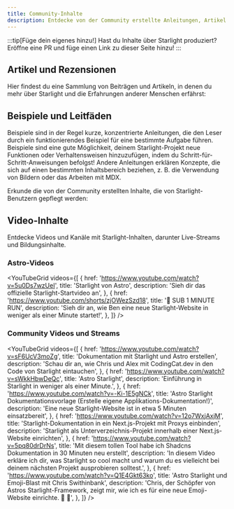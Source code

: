 ```yaml
---
title: Community-Inhalte
description: Entdecke von der Community erstellte Anleitungen, Artikel und Videos, die dir helfen, Starlight zu erlernen und zu bauen!
---
```


:::tip[Füge dein eigenes hinzu!]
Hast du Inhalte über Starlight produziert?
Eröffne eine PR und füge einen Link zu dieser Seite hinzu!
:::


## Artikel und Rezensionen

Hier findest du eine Sammlung von Beiträgen und Artikeln, in denen du mehr über Starlight und die Erfahrungen anderer Menschen erfährst:

<CardGrid>
	<LinkCard
		href="https://devm.io/open-source/starlight-astro"
		title="Statische Website-Erstellung mit Starlight"
		description="“Bei der Entwicklung von Komponenten ist keine Idee zu groß oder zu klein“ - ein Interview mit Chris Swithinbank, Starlight Leiter"
	/>
	<LinkCard
		href="https://frontendatscale.com/blog/hybrid-frontend-architecture/"
		title="Hybride Frontend-Architektur mit Astro und Starlight"
		description="Maxi Ferreira und Ben Holmes bauen eine Dokumentationswebsite mit Starlight, TinaCMS und einem interaktiven API Playground mit Authentifizierung."
	/>
	<LinkCard
		href="https://www.olets.dev/posts/comparing-docs-site-builders-vuepress-vs-starlight/"
		title="Vergleich von Dokumentations&shy;websites-Frameworks: VuePress vs. Starlight"
		description="Wie schneiden diese beiden Frameworks ab?"
	/>
	<LinkCard
		href="https://astro.build/case-studies/wp-engine/"
		title="Fallstudie: Senkung der Entwicklungskosten"
		description="Wie WP Engine mit Astro's Starlight die Entwicklungskosten um über 50% senken konnte."
	/>
	<LinkCard
		href="https://maciekpalmowski.dev/blog/building-a-documentation-site-using-astro-starlight/"
		title="Aufbau einer Dokumentationswebsite mit Astro Starlight"
		description="Maciek Palmowski beschreibt, wie Patchstack seine Dokumentation zu Starlight migriert hat"
	/>
	<LinkCard
		href="https://blog.cloudflare.com/open-source-all-the-way-down-upgrading-our-developer-documentation/"
		title="Open Source von Anfang bis Ende"
		description="Wie Cloudflare Starlight benutzt hat, um seine Entwickler&shy;dokumentation zu verbessern."
	/>
	<LinkCard
		href="https://starlight-changelog.netlify.app/"
		title="Starlight Changelog"
		description="Sieh dir alle Veröffentlichungen des @astrojs/starlight-Pakets auf einer einzigen schönen Website an."
	/>
</CardGrid>

## Beispiele und Leitfäden

Beispiele sind in der Regel kurze, konzentrierte Anleitungen, die den Leser durch ein funktionierendes Beispiel für eine bestimmte Aufgabe führen. Beispiele sind eine gute Möglichkeit, deinem Starlight-Projekt neue Funktionen oder Verhaltensweisen hinzuzufügen, indem du Schritt-für-Schritt-Anweisungen befolgst! Andere Anleitungen erklären Konzepte, die sich auf einen bestimmten Inhaltsbereich beziehen, z.&nbsp;B. die Verwendung von Bildern oder das Arbeiten mit MDX.

Erkunde die von der Community erstellten Inhalte, die von Starlight-Benutzern gepflegt werden:

<CardGrid>
	<LinkCard
		href="https://www.webpro.nl/scraps/versioned-docs-with-starlight-and-vercel"
		title="Versionierte Dokumentation mit Starlight & Vercel"
		description="Ein Leitfaden für die Implementierung separater Versionen der Dokumentation für jede Hauptversion eines Projekts"
	/>
	<LinkCard
		href="https://hideoo.dev/notes/starlight-heading-links"
		title="Links zu Starlight Überschriften hinzufügen"
		description="Eine Anleitung zur Verwendung eines Rehype-Plugins, um Links zu bestimmten Abschnitten deiner Dokumentation zu teilen"
	/>
	<LinkCard
		href="https://blog.otterlord.dev/posts/starlight-sponsors/"
		title="Füge Sponsoren zu deiner Starlight-Website hinzu"
		description="Eine Anleitung zur Implementierung einer benutzerdefinierten Sponsorenkomponente in deiner Dokumentations-Seitenleiste"
	/>
	<LinkCard
		href="https://hideoo.dev/notes/starlight-og-images"
		title="Open Graph Bilder zu Starlight hinzufügen"
		description="Ein Leitfaden zur Erstellung von sozialen Bildern und den entsprechenden Meta-Tags für deine Website"
	/>
	<LinkCard
		href="https://hideoo.dev/notes/starlight-third-party-icon-sets"
		title="Symbol-Sets von Drittanbietern in Starlight verwenden"
		description="Eine Anleitung zur Verwendung von unplugin-icons, um die Auswahl an verfügbaren Symbolen für Starlight zu erweitern"
	/>
	<LinkCard
		href="https://hideoo.dev/notes/starlight-custom-html-head"
		title="Bearbeite den HTML-Kopf von Starlight-Websites"
		description="Lerne, wie du gängige Kopfinhalte wie Webanalysen, Schriftarten und Skripte hinzufügen kannst"
	/>
	<LinkCard
		href="https://dev.to/mrrobot/publishing-documentation-with-astro-starlight-691"
		title="Dokumentation mit Astro Starlight veröffentlichen"
		description="Erste Schritte mit der Starlight-Dokumentation"
	/>
	<LinkCard
		href="https://events-3bg.pages.dev/jotter/starlight/guide/"
		title="Aktiviere Ansichtsübergänge"
		description="Hol dir das SPA-ähnliche Aussehen und Gefühl mit der Unterstützung der Ansichtsübergänge aus dem Bag of Tricks"
	/>
	<LinkCard
		href="https://jamcomments.com/posts/structured-data-with-starlight"
		title="Hinzufügen von strukturierten Daten zu Starlight-Websites"
		description="Lerne, wie du dynamische JSON-LD strukturierte Daten für deine Dokumentations&shy;websites erstellst."
	/>
	<LinkCard
		href="https://starlight-examples.netlify.app/"
		title="Starlight Beispiele"
		description="Eine Sammlung von StackBlitz-Einbettungen, die zeigen, wie man in Starlight-Dokumentations&shy;websites praktische Dinge tun kann."
	/>
	<LinkCard
		href="https://hideoo.dev/notebooks/starlight-plugins-by-example"
		title="Starlight-Plugins anhand von Beispielen"
		description="Eine Sammlung von Notizen und Beispielen zu Starlight-Plugins und gängigen Mustern, die zum Erstellen dieser Plugins verwendet werden."
	/>
  <LinkCard
		href="https://blog.trueberryless.org/de/blog/starlight-progress-indicator/"
		title="Lesefortschrittsanzeige hinzufügen"
		description="Erfahre, wie du eine horizontale Lesefortschrittsanzeige zu deiner Starlight-Website hinzufügen kannst."
	/>
</CardGrid>

## Video-Inhalte

Entdecke Videos und Kanäle mit Starlight-Inhalten, darunter Live-Streams und Bildungsinhalte.


### Astro-Videos

<YouTubeGrid
	videos={[
		{
			href: 'https://www.youtube.com/watch?v=5u0Ds7wzUeI',
			title: 'Starlight von Astro',
			description: 'Sieh dir das offizielle Starlight-Startvideo an',
		},
		{
			href: 'https://www.youtube.com/shorts/zjOWezSzd18',
			title: '🌟 SUB 1 MINUTE RUN',
			description:
				'Sieh dir an, wie Ben eine neue Starlight-Website in weniger als einer Minute startet!',
		},
	]}
/>

### Community Videos und Streams

<YouTubeGrid
	videos={[
		{
			href: 'https://www.youtube.com/watch?v=sF6UcV3moZg',
			title: 'Dokumentation mit Starlight und Astro erstellen',
			description:
				'Schau dir an, wie Chris und Alex mit CodingCat.dev in den Code von Starlight eintauchen',
		},
		{
			href: 'https://www.youtube.com/watch?v=sWkkHbwDeQc',
			title: 'Astro Starlight',
			description: 'Einführung in Starlight in weniger als einer Minute.',
		},
		{
			href: 'https://www.youtube.com/watch?v=-Ki-1E5gNCk',
			title:
				'Astro Starlight Dokumentations&shy;vorlage (Erstelle eigene Applikations-Dokumentation!)',
			description:
				'Eine neue Starlight-Website ist in etwa 5 Minuten einsatzbereit',
		},
		{
			href: 'https://www.youtube.com/watch?v=12o7WxjAxjM',
			title:
				'Starlight-Dokumentation in ein Next.js-Projekt mit Proxys einbinden',
			description:
				'Starlight als Unterverzeichnis-Projekt innerhalb einer Next.js-Website einrichten',
		},
		{
			href: 'https://www.youtube.com/watch?v=5pq80drDrNs',
			title:
				'Mit diesem tollen Tool habe ich Shadcns Dokumentation in 30 Minuten neu erstellt',
			description:
				'In diesem Video erkläre ich dir, was Starlight so cool macht und warum du es vielleicht bei deinem nächsten Projekt ausprobieren solltest.',
		},
		{
			href: 'https://www.youtube.com/watch?v=Q1E4Gkt63ko',
			title: 'Astro Starlight und Emoji-Blast mit Chris Swithinbank',
			description:
				'Chris, der Schöpfer von Astros Starlight-Framework, zeigt mir, wie ich es für eine neue Emoji-Website einrichte. 🌟 🎇',
		},
	]}
/>
